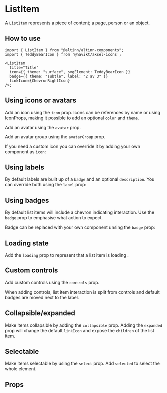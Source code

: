 
<Meta of={ListItemStories} />

# ListItem

A `ListItem` represents a piece of content; a page, person or an object.

<Primary />

## How to use

```tsx
import { ListItem } from "@altinn/altinn-components";
import { TeddyBearIcon } from '@navikt/aksel-icons';

<ListItem
  title="Title"
  icon={{ theme: "surface", svgElement: TeddyBearIcon }}
  badge={{ theme: "subtle", label: "2 av 3" }}
  linkIcon={ChevronRightIcon}
/>;
```

## Using icons or avatars

Add an icon using the `icon` prop. Icons can be references by name or using IconProps, making it possible to add an optional `color` and `theme`.

<Canvas of={ListItemStories.IconTypes} />

Add an avatar using the `avatar` prop.

<Canvas of={ListItemStories.Avatars} />

Add an avatar group using the `avatarGroup` prop.

<Canvas of={ListItemStories.AvatarGroups} />

If you need a custom icon you can override it by adding your own component as `icon`:

<Canvas of={ListItemStories.OverridingIcon} />

## Using labels

By default labels are built up of a `badge` and an optional `description`. You can override both using the `label` prop:

<Canvas of={ListItemStories.OverridingLabel} />

## Using badges

By default list items will include a chevron indicating interaction. Use the `badge` prop to emphasise what action to expect.

<Canvas of={ListItemStories.Badges} />

Badge can be replaced with your own component unsing the `badge` prop:

<Canvas of={ListItemStories.OverridingBadge} />

## Loading state

Add the `loading` prop to represent that a list item is loading .

<Canvas of={ListItemStories.LoadingState} />

## Custom controls

Add custom controls using the `controls` prop.

<Canvas of={ListItemStories.CustomControls} />

When adding controls, list item interaction is split from controls and default badges are moved next to the label.

## Collapsible/expanded

Make items collapsible by adding the `collapsible` prop. Adding the `expanded` prop will change the default `linkIcon` and expose the `children` of the list item.

<Canvas of={ListItemStories.Collapsible} />

## Selectable

Make items selectable by using the `select` prop. Add `selected` to select the whole element.

<Canvas of={ListItemStories.Selectable} />

## Props

<Controls of={ListItemStories.Default} />
